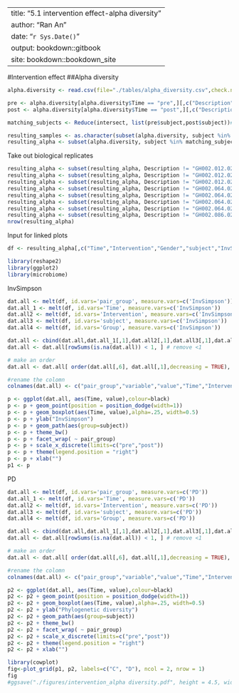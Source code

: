 
---
title: "5.1 intervention effect-alpha diversity"
author: "Ran An"
date: "`r Sys.Date()`"
output: bookdown::gitbook
site: bookdown::bookdown_site
---
#Intervention effect
##Alpha diversity
```{r}
alpha.diversity <- read.csv(file="./tables/alpha_diversity.csv",check.names = FALSE, row.names = 1,stringsAsFactors = FALSE)

pre <- alpha.diversity[alpha.diversity$Time == "pre",][,c("Description","subject")]
post <- alpha.diversity[alpha.diversity$Time == "post",][,c("Description","subject")]

matching_subjects <- Reduce(intersect, list(pre$subject,post$subject))#get sample names

resulting_samples <- as.character(subset(alpha.diversity, subject %in% matching_subjects)[,"Description"])
resulting_alpha <- subset(alpha.diversity, subject %in% matching_subjects)

```

Take out biological replicates
```{r}
resulting_alpha <- subset(resulting_alpha, Description != "GH002.012.02.lib1.b69")
resulting_alpha <- subset(resulting_alpha, Description != "GH002.012.02.lib2.b69")
resulting_alpha <- subset(resulting_alpha, Description != "GH002.012.02.lib3.b69")
resulting_alpha <- subset(resulting_alpha, Description != "GH002.064.02.lib2.b70")
resulting_alpha <- subset(resulting_alpha, Description != "GH002.064.02.lib1.b70")
resulting_alpha <- subset(resulting_alpha, Description != "GH002.064.02.lib3.b70")
resulting_alpha <- subset(resulting_alpha, Description != "GH002.064.02.lib2.b42")
resulting_alpha <- subset(resulting_alpha, Description != "GH002.086.02.lib1.b66")
nrow(resulting_alpha)
```

Input for linked plots
```{r}
df <- resulting_alpha[,c("Time","Intervention","Gender","subject","InvSimpson", "PD", "pair_group", "Group")]
```


```{r,message=FALSE,warning=FALSE,echo=FALSE}
library(reshape2)
library(ggplot2)
library(microbiome)
```

InvSimpson
```{r,message=FALSE,echo=FALSE}
dat.all <- melt(df, id.vars='pair_group', measure.vars=c('InvSimpson'))
dat.all_1 <- melt(df, id.vars='Time', measure.vars=c('InvSimpson'))
dat.all2 <- melt(df, id.vars='Intervention', measure.vars=c('InvSimpson'))
dat.all3 <- melt(df, id.vars='subject', measure.vars=c('InvSimpson'))
dat.all4 <- melt(df, id.vars='Group', measure.vars=c('InvSimpson'))

dat.all <- cbind(dat.all,dat.all_1[,1],dat.all2[,1],dat.all3[,1],dat.all4[,1]) # combine all dat
dat.all <- dat.all[rowSums(is.na(dat.all)) < 1, ] # remove <1

# make an order
dat.all <- dat.all[ order(dat.all[,6], dat.all[,1],decreasing = TRUE), ]

#rename the colomn
colnames(dat.all) <- c("pair_group","variable","value","Time","Intervention","subject","Group")

```


```{r}
p <- ggplot(dat.all, aes(Time, value),colour=black) 
p <- p + geom_point(position = position_dodge(width=1))
p <- p + geom_boxplot(aes(Time, value),alpha=.25, width=0.5)
p <- p + ylab("InvSimpson")
p <- p + geom_path(aes(group=subject))
p <- p + theme_bw()
p <- p + facet_wrap( ~ pair_group)
p <- p + scale_x_discrete(limits=c("pre","post"))
p <- p + theme(legend.position = "right")
p <- p + xlab("")
p1 <- p
```

PD
```{r, echo=FALSE}
dat.all <- melt(df, id.vars='pair_group', measure.vars=c('PD'))
dat.all_1 <- melt(df, id.vars='Time', measure.vars=c('PD'))
dat.all2 <- melt(df, id.vars='Intervention', measure.vars=c('PD'))
dat.all3 <- melt(df, id.vars='subject', measure.vars=c('PD'))
dat.all4 <- melt(df, id.vars='Group', measure.vars=c('PD'))

dat.all <- cbind(dat.all,dat.all_1[,1],dat.all2[,1],dat.all3[,1],dat.all4[,1]) # combine all dat
dat.all <- dat.all[rowSums(is.na(dat.all)) < 1, ] # remove <1

# make an order
dat.all <- dat.all[ order(dat.all[,6], dat.all[,1],decreasing = TRUE), ]

#rename the colomn
colnames(dat.all) <- c("pair_group","variable","value","Time","Intervention","subject","Group")
```

```{r}
p2 <- ggplot(dat.all, aes(Time, value),colour=black) 
p2 <- p2 + geom_point(position = position_dodge(width=1))
p2 <- p2 + geom_boxplot(aes(Time, value),alpha=.25, width=0.5)
p2 <- p2 + ylab("Phylogenetic diversity")
p2 <- p2 + geom_path(aes(group=subject))
p2 <- p2 + theme_bw()
p2 <- p2 + facet_wrap( ~ pair_group)
p2 <- p2 + scale_x_discrete(limits=c("pre","post"))
p2 <- p2 + theme(legend.position = "right")
p2 <- p2 + xlab("")
```

```{r}
library(cowplot)
fig<-plot_grid(p1, p2, labels=c("C", "D"), ncol = 2, nrow = 1)
fig
#ggsave("./figures/intervention_alpha diversity.pdf", height = 4.5, width = 11, useDingbats = FALSE)
```

